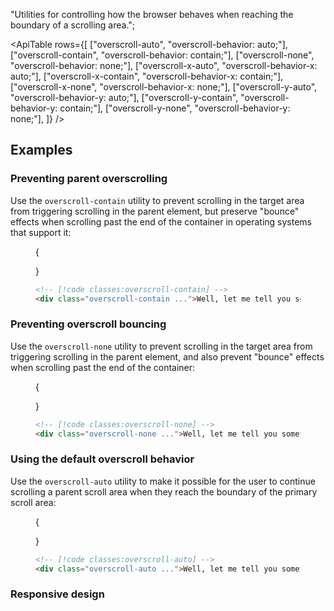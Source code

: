

  "Utilities for controlling how the browser behaves when reaching the boundary of a scrolling area.";

<ApiTable
  rows={[
    ["overscroll-auto", "overscroll-behavior: auto;"],
    ["overscroll-contain", "overscroll-behavior: contain;"],
    ["overscroll-none", "overscroll-behavior: none;"],
    ["overscroll-x-auto", "overscroll-behavior-x: auto;"],
    ["overscroll-x-contain", "overscroll-behavior-x: contain;"],
    ["overscroll-x-none", "overscroll-behavior-x: none;"],
    ["overscroll-y-auto", "overscroll-behavior-y: auto;"],
    ["overscroll-y-contain", "overscroll-behavior-y: contain;"],
    ["overscroll-y-none", "overscroll-behavior-y: none;"],
  ]}
/>

## Examples

### Preventing parent overscrolling

Use the `overscroll-contain` utility to prevent scrolling in the target area from triggering scrolling in the parent element, but preserve "bounce" effects when scrolling past the end of the container in operating systems that support it:

<Figure hint="Scroll to see behavior">

<Example padding={false}>
  {
    <div className="h-48 space-y-4 overflow-auto overscroll-contain p-8 text-gray-600 dark:bg-gray-800 dark:text-gray-400">
      <p
        children={`
      Well, let me tell you something, funny boy. Y'know that little stamp, the
      one that says "New York Public Library"? Well that may not mean anything
      to you, but that means a lot to me. One whole hell of a lot.`}
      />
      <p
        children={`
      Sure, go ahead, laugh if you want to. I've seen your type before: Flashy,
      making the scene, flaunting convention. Yeah, I know what you're thinking.
      What's this guy making such a big stink about old library books? Well, let
      me give you a hint, junior.`}
      />
      <p
        children={`
      Maybe we can live without libraries, people like you and me. Maybe. Sure,
      we're too old to change the world, but what about that kid, sitting down,
      opening a book, right now, in a branch at the local library and finding
      drawings of pee-pees and wee-wees on the Cat in the Hat and the Five
      Chinese Brothers? Doesn't HE deserve better?`}
      />
    </div>
  }
</Example>

```html
<!-- [!code classes:overscroll-contain] -->
<div class="overscroll-contain ...">Well, let me tell you something, ...</div>
```

</Figure>

### Preventing overscroll bouncing

Use the `overscroll-none` utility to prevent scrolling in the target area from triggering scrolling in the parent element, and also prevent "bounce" effects when scrolling past the end of the container:

<Figure hint="Scroll to see behavior">

<Example padding={false}>
  {
    <div className="h-48 space-y-4 overflow-auto overscroll-none p-8 text-gray-600 dark:bg-gray-800 dark:text-gray-400">
      <p
        children={`
      Well, let me tell you something, funny boy. Y'know that little stamp, the
      one that says "New York Public Library"? Well that may not mean anything
      to you, but that means a lot to me. One whole hell of a lot.`}
      />
      <p
        children={`
      Sure, go ahead, laugh if you want to. I've seen your type before: Flashy,
      making the scene, flaunting convention. Yeah, I know what you're thinking.
      What's this guy making such a big stink about old library books? Well, let
      me give you a hint, junior.`}
      />
      <p
        children={`
      Maybe we can live without libraries, people like you and me. Maybe. Sure,
      we're too old to change the world, but what about that kid, sitting down,
      opening a book, right now, in a branch at the local library and finding
      drawings of pee-pees and wee-wees on the Cat in the Hat and the Five
      Chinese Brothers? Doesn't HE deserve better?`}
      />
    </div>
  }
</Example>

```html
<!-- [!code classes:overscroll-none] -->
<div class="overscroll-none ...">Well, let me tell you something, ...</div>
```

</Figure>

### Using the default overscroll behavior

Use the `overscroll-auto` utility to make it possible for the user to continue scrolling a parent scroll area when they reach the boundary of the primary scroll area:

<Figure hint="Scroll to see behavior">

<Example padding={false}>
  {
    <div className="h-48 space-y-4 overflow-auto overscroll-auto p-8 text-gray-600 dark:bg-gray-800 dark:text-gray-400">
      <p
        children={`
      Well, let me tell you something, funny boy. Y'know that little stamp, the
      one that says "New York Public Library"? Well that may not mean anything
      to you, but that means a lot to me. One whole hell of a lot.`}
      />
      <p
        children={`
      Sure, go ahead, laugh if you want to. I've seen your type before: Flashy,
      making the scene, flaunting convention. Yeah, I know what you're thinking.
      What's this guy making such a big stink about old library books? Well, let
      me give you a hint, junior.`}
      />
      <p
        children={`
      Maybe we can live without libraries, people like you and me. Maybe. Sure,
      we're too old to change the world, but what about that kid, sitting down,
      opening a book, right now, in a branch at the local library and finding
      drawings of pee-pees and wee-wees on the Cat in the Hat and the Five
      Chinese Brothers? Doesn't HE deserve better?`}
      />
    </div>
  }
</Example>

```html
<!-- [!code classes:overscroll-auto] -->
<div class="overscroll-auto ...">Well, let me tell you something, ...</div>
```

</Figure>

### Responsive design

<ResponsiveDesign property="overscroll-behavior" defaultClass="overscroll-auto" featuredClass="overscroll-contain" />



